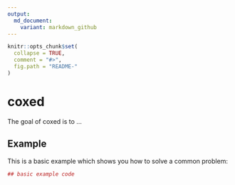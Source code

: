 ```yaml
---
output:
  md_document:
    variant: markdown_github
---
```


<!-- README.md is generated from README.Rmd. Please edit that file -->

```r
knitr::opts_chunk$set(
  collapse = TRUE,
  comment = "#>",
  fig.path = "README-"
)
```

# coxed

The goal of coxed is to ...

## Example

This is a basic example which shows you how to solve a common problem:

```r
## basic example code
```
